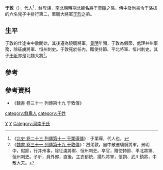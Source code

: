 {{noteTA
|T=zh-hans:于敦; zh-hant:于敦;
|1=zh-hans:于; zh-hant:于;
|2=zh-hans:于敦; zh-hant:于敦
}}

'''于敦'''（{{bd|？||？||catIdx=y}}），代人<ref>《[[s:北史/卷023|北史 卷二十三 列傳第十一 于栗磾傳]]》：于栗磾，代人也。</ref>，鮮卑族，[[南北朝|南北朝]]時期[[北魏|北魏]]名將[[于栗磾|于栗磾]]之孫，侍中及尚書令[[于洛拔|于洛拔]]的六名兒子中排行第二，車騎大將軍[[于烈|于烈]]之弟。

== 生平 ==
于敦的仕途由中散開始，其後遷為驍騎將軍。[[景明|景明]]年間，于敦為假節，處理并州事務，除征虜將軍、恒州刺史。于敦死於任內，贈使持節、平北將軍、恒州刺史。其子[[于昕|于昕]]亦是北魏大將<ref>《[[s:魏書/卷31|魏書 卷三十一 列傳第十九 于敦傳]]》：烈弟敦，自中散遷驍騎將軍。景明中，假節，行并州事，除征虜將軍、恒州刺史。卒官，贈使持節、平北將軍、恒州刺史。子昕，員外郎，直後，主衣都統，揚烈將軍，懷朔、武川鎮將，中散大夫。</ref>。

== 參考 ==
{{REFLIST|2}}

== 參考資料 ==
*《魏書 卷三十一 列傳第十九 于敦傳》

{{南北朝人物小作品}}

[[category:鮮卑人|category:鮮卑人]]
[[Category:北魏軍事人物|Y]]
[[Category:北魏政治人物|Y]]
[[category:于姓|category:于姓]]
[[Category:河南于氏|Category:河南于氏]]